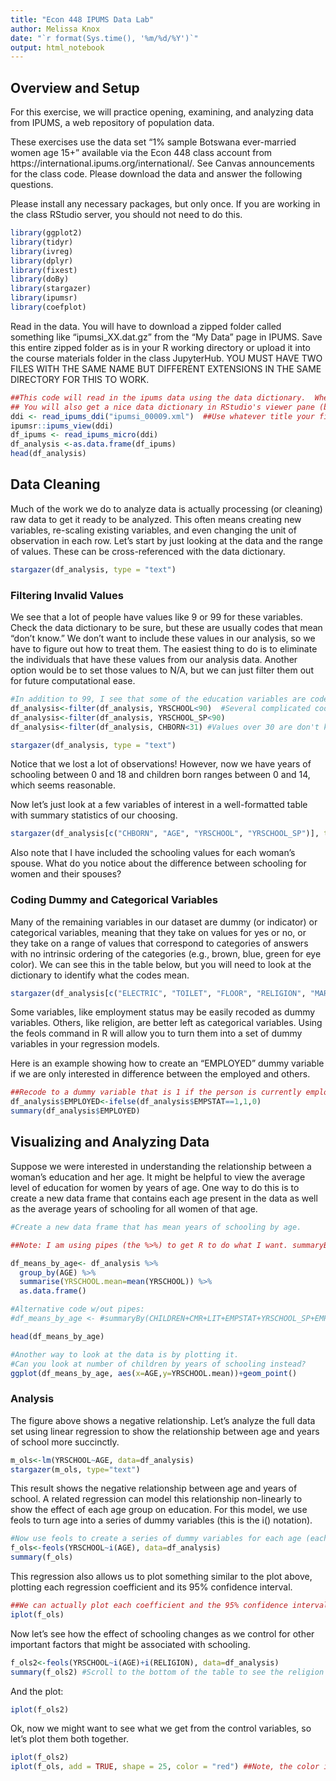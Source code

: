 ```yaml
---
title: "Econ 448 IPUMS Data Lab"
author: Melissa Knox
date: "`r format(Sys.time(), '%m/%d/%Y')`"
output: html_notebook
---
```

## Overview and Setup
For this exercise, we will practice opening, examining, and analyzing data from IPUMS, a web repository of population data.

These exercises use the data set "1% sample Botswana ever-married women age 15+" available via the Econ 448 class account from https://international.ipums.org/international/.  See Canvas announcements for the class code. Please download the data and answer the following questions.

Please install any necessary packages, but only once. If you are working in the class RStudio server, you should not need to do this. 

```r
library(ggplot2)
library(tidyr)
library(ivreg)
library(dplyr)
library(fixest)
library(doBy)
library(stargazer)
library(ipumsr)
library(coefplot)
```

Read in the data.  You will have to download a zipped folder called something like "ipumsi_XX.dat.gz" from the "My Data" page in IPUMS. Save this entire zipped folder as is in your R working directory or upload it into the course materials folder in the class JupyterHub. YOU MUST HAVE TWO FILES WITH THE SAME NAME BUT DIFFERENT EXTENSIONS IN THE SAME DIRECTORY FOR THIS TO WORK.

```r

##This code will read in the ipums data using the data dictionary.  When you look at your data, the variables will have labels (as will the values).
## You will also get a nice data dictionary in RStudio's viewer pane (bottom right)
ddi <- read_ipums_ddi("ipumsi_00009.xml")  ##Use whatever title your file has when it downloads, but the name here should be correct for this exercise.
ipumsr::ipums_view(ddi)
df_ipums <- read_ipums_micro(ddi)  
df_analysis <-as.data.frame(df_ipums)
head(df_analysis)
```


## Data Cleaning
Much of the work we do to analyze data is actually processing (or cleaning) raw data to get it ready to be analyzed.  This often means creating new variables, re-scaling existing variables, and even changing the unit of observation in each row. Let's start by just looking at the data and the range of values. These can be cross-referenced with the data dictionary.
```r
stargazer(df_analysis, type = "text")
```
### Filtering Invalid Values
We see that a lot of people have values like 9 or 99 for these variables. Check the data dictionary to be sure, but these are usually codes that mean "don't know." We don't want to include these values in our analysis, so we have to figure out how to treat them. The easiest thing to do is to eliminate the individuals that have these values from our analysis data. Another option would be to set those values to N/A, but we can just filter them out for future computational ease.

```r
#In addition to 99, I see that some of the education variables are coded as 90, 91, etc. I will filter those out as well. 
df_analysis<-filter(df_analysis, YRSCHOOL<90)  #Several complicated codes over 90 here, so filtering these out
df_analysis<-filter(df_analysis, YRSCHOOL_SP<90)
df_analysis<-filter(df_analysis, CHBORN<31) #Values over 30 are don't knows

stargazer(df_analysis, type = "text")
```

Notice that we lost a lot of observations! However, now we have years of schooling between 0 and 18 and children born ranges between 0 and 14, which seems reasonable.

Now let's just look at a few variables of interest in a well-formatted table with summary statistics of our choosing.
```r

stargazer(df_analysis[c("CHBORN", "AGE", "YRSCHOOL", "YRSCHOOL_SP")], type = "text", summary.stat = c("n","mean","sd", "min", "max"), covariate.labels = c("Children Ever Born", "Age", "Years of School", "Spouse Years of School"), digits = 2, title="Summary Statistics", notes="Note: Data are 1% sample of ever-married women 15+ from 2011 Botswana census. Source: IPUMS International")
```

Also note that I have included the schooling values for each woman's spouse. What do you notice about the difference between schooling for women and their spouses?

### Coding Dummy and Categorical Variables
Many of the remaining variables in our dataset are dummy (or indicator) or categorical variables, meaning that they take on values for yes or no, or they take on a range of values that correspond to categories of answers with no intrinsic ordering of the categories (e.g., brown, blue, green for eye color). We can see this in the table below, but you will need to look at the dictionary to identify what the codes mean. 

```r
stargazer(df_analysis[c("ELECTRIC", "TOILET", "FLOOR", "RELIGION", "MARST", "EMPSTAT")], type = "text")
```
Some variables, like employment status may be easily recoded as dummy variables. Others, like religion, are better left as categorical variables. Using the feols command in R will allow you to turn them into a set of dummy variables in your regression models. 

Here is an example showing how to create an "EMPLOYED" dummy variable if we are only interested in difference between the employed and others.
```r
##Recode to a dummy variable that is 1 if the person is currently employed, and 0 otherwise. Currently EMPSTAT=2 means unemployed, =3 means inactive, and =9 means unknown/missing.
df_analysis$EMPLOYED<-ifelse(df_analysis$EMPSTAT==1,1,0)
summary(df_analysis$EMPLOYED)
```

## Visualizing and Analyzing Data
Suppose we were interested in understanding the relationship between a woman's education and her age. It might be helpful to view the average level of education for women by years of age. One way to do this is to create a new data frame that contains each age present in the data as well as the average years of schooling for all women of that age.
```r
#Create a new data frame that has mean years of schooling by age.

##Note: I am using pipes (the %>%) to get R to do what I want. summaryBY would be another command you could use without piping.

df_means_by_age<- df_analysis %>% 
  group_by(AGE) %>% 
  summarise(YRSCHOOL.mean=mean(YRSCHOOL)) %>%
  as.data.frame()

#Alternative code w/out pipes:
#df_means_by_age <- #summaryBy(CHILDREN+CMR+LIT+EMPSTAT+YRSCHOOL_SP+EMPSTAT_SP ~ YRSCHOOL, #FUN=c(mean),na.rm=TRUE, data=df_analysis)

head(df_means_by_age)

```


```r
#Another way to look at the data is by plotting it.  
#Can you look at number of children by years of schooling instead?
ggplot(df_means_by_age, aes(x=AGE,y=YRSCHOOL.mean))+geom_point()
```

### Analysis
The figure above shows a negative relationship. Let's analyze the full data set using linear regression to show the relationship between age and years of school more succinctly. 
```r
m_ols<-lm(YRSCHOOL~AGE, data=df_analysis)
stargazer(m_ols, type="text")
```

This result shows the negative relationship between age and years of school. A related regression can model this relationship non-linearly to show the effect of each age group on education. For this model, we use feols to turn age into a series of dummy variables (this is the i() notation).
```r
#Now use feols to create a series of dummy variables for each age (each coefficient + the intercept will be the average education at that age).
f_ols<-feols(YRSCHOOL~i(AGE), data=df_analysis)
summary(f_ols)
```

This regression also allows us to plot something similar to the plot above, plotting each regression coefficient and its 95% confidence interval.
```r
##We can actually plot each coefficient and the 95% confidence interval
iplot(f_ols)
```
Now let's see how the effect of schooling changes as we control for other important factors that might be associated with schooling.
```r
f_ols2<-feols(YRSCHOOL~i(AGE)+i(RELIGION), data=df_analysis)
summary(f_ols2) #Scroll to the bottom of the table to see the religion coeeficients
```

And the plot:
```r
iplot(f_ols2)
```
Ok, now we might want to see what we get from the control variables, so let's plot them both together.
```r
iplot(f_ols2)
iplot(f_ols, add = TRUE, shape = 25, color = "red") ##Note, the color isn't working for me, but maybe it works for you? It might be due to the color scheme. I'll keep working on it...
```

